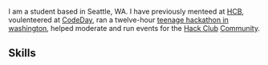
I am a student based in Seattle, WA.
I have previously menteed at [HCB](https://hackclub.com/hcb), voulenteered at [CodeDay](https://codeday.org), ran a twelve-hour [teenage hackathon in washington](https://www.hackthesound.net/), helped moderate and run events for the [Hack Club](https://hackclub.com) [Community](https://hackclub.com/slack).

## Skills

<Work />
